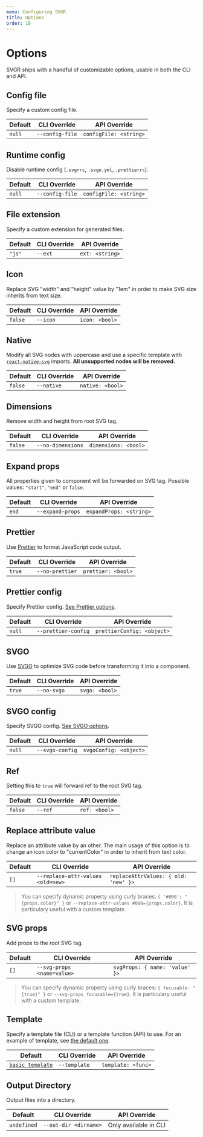 ```yaml
---
menu: Configuring SVGR
title: Options
order: 10
---
```


# Options

SVGR ships with a handful of customizable options, usable in both the CLI and
API.

## Config file

Specify a custom config file.

| Default | CLI Override    | API Override           |
| ------- | --------------- | ---------------------- |
| `null`  | `--config-file` | `configFile: <string>` |

## Runtime config

Disable runtime config (`.svgrrc`, `.svgo.yml`, `.prettierrc`).

| Default | CLI Override    | API Override           |
| ------- | --------------- | ---------------------- |
| `null`  | `--config-file` | `configFile: <string>` |

## File extension

Specify a custom extension for generated files.

| Default | CLI Override | API Override    |
| ------- | ------------ | --------------- |
| `"js"`  | `--ext`      | `ext: <string>` |

## Icon

Replace SVG "width" and "height" value by "1em" in order to make SVG size
inherits from text size.

| Default | CLI Override | API Override   |
| ------- | ------------ | -------------- |
| `false` | `--icon`     | `icon: <bool>` |

## Native

Modify all SVG nodes with uppercase and use a specific template with
[`react-native-svg`](https://github.com/react-native-community/react-native-svg) imports. **All unsupported nodes will be removed.**

| Default | CLI Override | API Override     |
| ------- | ------------ | ---------------- |
| `false` | `--native`   | `native: <bool>` |

## Dimensions

Remove width and height from root SVG tag.

| Default | CLI Override      | API Override         |
| ------- | ----------------- | -------------------- |
| `false` | `--no-dimensions` | `dimensions: <bool>` |

## Expand props

All properties given to component will be forwarded on SVG tag. Possible values: `"start"`, `"end"` or `false`.

| Default | CLI Override     | API Override            |
| ------- | ---------------- | ----------------------- |
| `end`   | `--expand-props` | `expandProps: <string>` |

## Prettier

Use [Prettier](https://github.com/prettier/prettier) to format JavaScript code
output.

| Default | CLI Override    | API Override       |
| ------- | --------------- | ------------------ |
| `true`  | `--no-prettier` | `prettier: <bool>` |

## Prettier config

Specify Prettier config. [See Prettier options](https://prettier.io/docs/en/options.html).

| Default | CLI Override        | API Override               |
| ------- | ------------------- | -------------------------- |
| `null`  | `--prettier-config` | `prettierConfig: <object>` |

## SVGO

Use [SVGO](https://github.com/svg/svgo/) to optimize SVG code before
transforming it into a component.

| Default | CLI Override | API Override   |
| ------- | ------------ | -------------- |
| `true`  | `--no-svgo`  | `svgo: <bool>` |

## SVGO config

Specify SVGO config. [See SVGO options](https://gist.github.com/pladaria/69321af86ce165c2c1fc1c718b098dd0).

| Default | CLI Override    | API Override           |
| ------- | --------------- | ---------------------- |
| `null`  | `--svgo-config` | `svgoConfig: <object>` |

## Ref

Setting this to `true` will forward ref to the root SVG tag.

| Default | CLI Override | API Override  |
| ------- | ------------ | ------------- |
| `false` | `--ref`      | `ref: <bool>` |

## Replace attribute value

Replace an attribute value by an other. The main usage of this option is to
change an icon color to "currentColor" in order to inherit from text color.

| Default | CLI Override                      | API Override                         |
| ------- | --------------------------------- | ------------------------------------ |
| `[]`    | `--replace-attr-values <old=new>` | `replaceAttrValues: { old: 'new' }>` |

> You can specify dynamic property using curly braces: `{ '#000': "{props.color}" }` or `--replace-attr-values #000={props.color}`. It is particulary useful with a custom template.

## SVG props

Add props to the root SVG tag.

| Default | CLI Override               | API Override                   |
| ------- | -------------------------- | ------------------------------ |
| `[]`    | `--svg-props <name=value>` | `svgProps: { name: 'value' }>` |

> You can specify dynamic property using curly braces: `{ focusable: "{true}" }` or `--svg-props focusable={true}`. It is particulary useful with a custom template.

## Template

Specify a template file (CLI) or a template function (API) to use. For an
example of template, see [the default one](https://github.com/smooth-code/svgr/tree/master/packages/babel-plugin-transform-svg-component/src/index.js).

| Default                                                                                                                        | CLI Override | API Override       |
| ------------------------------------------------------------------------------------------------------------------------------ | ------------ | ------------------ |
| [`basic template`](https://github.com/smooth-code/svgr/tree/master/packages/babel-plugin-transform-svg-component/src/index.js) | `--template` | `template: <func>` |

## Output Directory

Output files into a directory.

| Default     | CLI Override          | API Override          |
| ----------- | --------------------- | --------------------- |
| `undefined` | `--out-dir <dirname>` | Only available in CLI |
